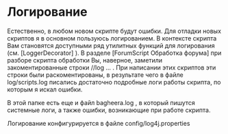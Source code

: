 = Логирование =

Естественно, в любом новом скрипте будут ошибки. Для отладки новых скриптов я в основном пользуюсь логированием. В контексте скрипта Вам становятся доступными ряд утилитных функций для логирования (см. [LoggerDecorator] ). В разделе [ForumScript Обработка форума] при разборе скрипта обработки {{{ForumHouse}}} Вы, наверное, заметили закоментированные строки //log ... . При написании этих скриптов эти строки были раскоментированы, в результате чего в файле log/scripts.log писались достаточно подробные логи работы скрипта, по которым я искал ошибки.

В этой папке есть еще и файл bagheera.log , в который пишутся системные логи, а также ошибки, возникающие при работе скрипта.

Логирование конфигурируется в файле config/log4j.properties